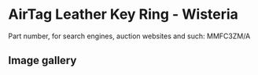 
# AirTag Leather Key Ring - Wisteria

Part number, for search engines, auction websites and such: MMFC3ZM/A

## Image gallery

<div style={{ width: '100%', maxWidth: '768px' }}>
<GalleryComponent
    images={[
      {
        original: "/everysource/MMFC3.webp",
        thumbnail: "/everypreview/MMFC3.webp",
      },
      {
        original: "/everysource/MMFC3_AV1.webp",
        thumbnail: "/everypreview/MMFC3_AV1.webp",
      },
      {
        original: "/everysource/MMFC3_AV2.webp",
        thumbnail: "/everypreview/MMFC3_AV2.webp",
      }
    ]}
  />
</div>